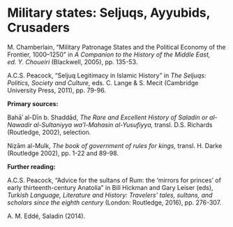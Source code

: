 # Military states: Seljuqs, Ayyubids, Crusaders

M. Chamberlain, “Military Patronage States and the Political Economy of the Frontier, 1000–1250” in _A Companion to the History of the Middle East, ed. Y. Choueiri_ (Blackwell, 2005), pp. 135-53.

A.C.S. Peacock, “Seljuq Legitimacy in Islamic History” in _The Seljuqs: Politics, Society and Culture,_ eds. C. Lange & S. Mecit (Cambridge University Press, 2011), pp. 79-96. 

**Primary sources:**

Bahāʾ al-Dīn b. Shaddād, _The Rare and Excellent History of Saladin or al-Nawadir al-Sultaniyya wa'l-Mahasin al-Yusufiyya,_ transl. D.S. Richards (Routledge, 2002), selection.

Niẓām al-Mulk, _The book of government of rules for kings,_ transl. H. Darke (Routledge 2002), pp. 1-22 and 89-98.

**Further reading:**

A.C.S. Peacock, “Advice for the sultans of Rum: the ‘mirrors for princes’ of early thirteenth-century Anatolia” in Bill Hickman and Gary Leiser (eds), _Turkish Language, Literature and History: Travelers’ tales, sultans, and scholars since the eighth century_ (London: Routledge, 2016), pp. 276-307.

A. M. Eddé, Saladin (2014). 

